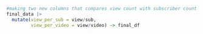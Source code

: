 


```r
#making two new columns that compares view count with subscriber count and video count
final_data |>
  mutate(view_per_sub = view/sub,
         view_per_video = view/video) -> final_df
```

